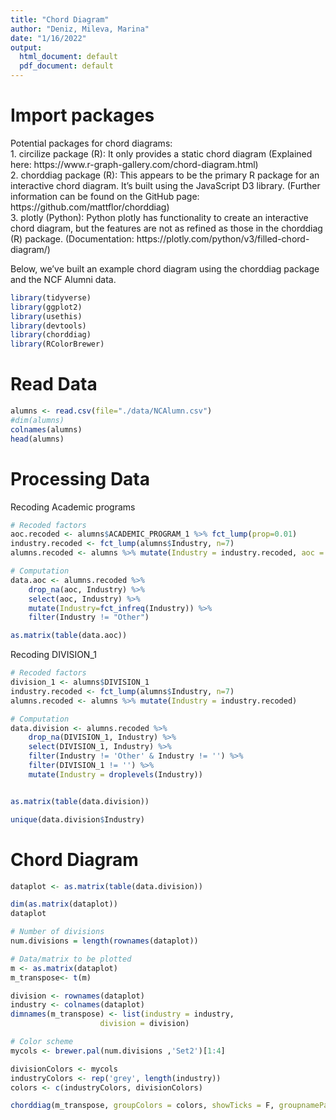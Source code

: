 ```yaml
---
title: "Chord Diagram"
author: "Deniz, Mileva, Marina"
date: "1/16/2022"
output:
  html_document: default
  pdf_document: default
---
```


# Import packages

Potential packages for chord diagrams:  
1. circilize package (R): It only provides a static chord diagram (Explained here: https://www.r-graph-gallery.com/chord-diagram.html)  
2. chorddiag package (R): This appears to be the primary R package for an interactive chord diagram. It's built using the JavaScript D3 library. (Further information can be found on the GitHub page: https://github.com/mattflor/chorddiag)   
3. plotly (Python): Python plotly has functionality to create an interactive chord diagram, but the features are not as refined as those in the chorddiag (R) package. (Documentation: https://plotly.com/python/v3/filled-chord-diagram/)  

Below, we've built an example chord diagram using the chorddiag package and the NCF Alumni data.

```r
library(tidyverse)
library(ggplot2)
library(usethis)
library(devtools)
library(chorddiag)
library(RColorBrewer)
```

# Read Data

```r
alumns <- read.csv(file="./data/NCAlumn.csv")
#dim(alumns)
colnames(alumns)
head(alumns)
```

# Processing Data
Recoding Academic programs
```r
# Recoded factors
aoc.recoded <- alumns$ACADEMIC_PROGRAM_1 %>% fct_lump(prop=0.01)
industry.recoded <- fct_lump(alumns$Industry, n=7)
alumns.recoded <- alumns %>% mutate(Industry = industry.recoded, aoc = aoc.recoded)

# Computation 
data.aoc <- alumns.recoded %>%
    drop_na(aoc, Industry) %>%
    select(aoc, Industry) %>% 
    mutate(Industry=fct_infreq(Industry)) %>% 
    filter(Industry != "Other")

as.matrix(table(data.aoc))
```

Recoding DIVISION_1
```r
# Recoded factors
division_1 <- alumns$DIVISION_1
industry.recoded <- fct_lump(alumns$Industry, n=7)
alumns.recoded <- alumns %>% mutate(Industry = industry.recoded)

# Computation 
data.division <- alumns.recoded %>%
    drop_na(DIVISION_1, Industry) %>%
    select(DIVISION_1, Industry) %>% 
    filter(Industry != 'Other' & Industry != '') %>%
    filter(DIVISION_1 != '') %>%
    mutate(Industry = droplevels(Industry))


as.matrix(table(data.division))
```

```r
unique(data.division$Industry)
```

# Chord Diagram
```r
dataplot <- as.matrix(table(data.division))

dim(as.matrix(dataplot))
dataplot
```

```r
# Number of divisions
num.divisions = length(rownames(dataplot))

# Data/matrix to be plotted
m <- as.matrix(dataplot)
m_transpose<- t(m)

division <- rownames(dataplot)
industry <- colnames(dataplot)
dimnames(m_transpose) <- list(industry = industry,
                    division = division)

# Color scheme
mycols <- brewer.pal(num.divisions ,'Set2')[1:4]

divisionColors <- mycols
industryColors <- rep('grey', length(industry))
colors <- c(industryColors, divisionColors)

chorddiag(m_transpose, groupColors = colors, showTicks = F, groupnamePadding = 20, type='bipartite', groupThickness = 0.1)
```